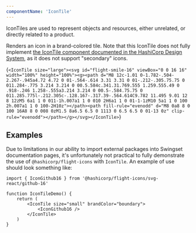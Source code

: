```yaml
---
componentName: 'IconTile'
---
```


IconTiles are used to represent objects and resources,
either unrelated, or directly related to a product.

Renders an icon in a brand-colored tile. Note that this IconTile does
not fully implement [the IconTile component documented in the
HashiCorp Design System](https://www.figma.com/file/noyY6dUMDYjmySpHcMjhkN/HDS-Product---Components-%5BWIP%5D?node-id=1377%3A11992), as it does not support "secondary" icons.

<LiveComponent>{`
    <IconTile size="large"><svg id="flight-smile-16" viewBox="0 0 16 16" width="100%" height="100%"><g><path d="M8 12c-1.01 0-1.782-.504-2.267-.945a4.72 4.72 0 01-.564-.614 3.31 3.31 0 01-.212-.305.75.75 0 011.284-.775 3.214 3.214 0 00.5.584c.341.31.769.555 1.259.555.49 0 .918-.246 1.258-.555a3.214 3.214 0 00.5-.584.75.75 0 011.285.775l-.212.305c-.128.167-.317.39-.564.614C9.782 11.495 9.01 12 8 12zM5 6a1 1 0 011-1h.007a1 1 0 010 2H6a1 1 0 01-1-1zM10 5a1 1 0 100 2h.007a1 1 0 100-2H10z"></path><path fill-rule="evenodd" d="M8 0a8 8 0 100 16A8 8 0 008 0zM1.5 8a6.5 6.5 0 1113 0 6.5 6.5 0 01-13 0z" clip-rule="evenodd"></path></g></svg></IconTile>
`}</LiveComponent>

## Examples

Due to limitations in our ability to import external packages into Swingset documentation pages, it's unfortunately not practical to fully demonstrate the use of `@hashicorp/flight-icons` with `IconTile`. An example of use should look something like:

```tsx
import { IconGithub16 } from '@hashicorp/flight-icons/svg-react/github-16'

function IconTileDemo() {
	return (
		<IconTile size="small" brandColor="boundary">
			<IconGithub16 />
		</IconTile>
	)
}
```
